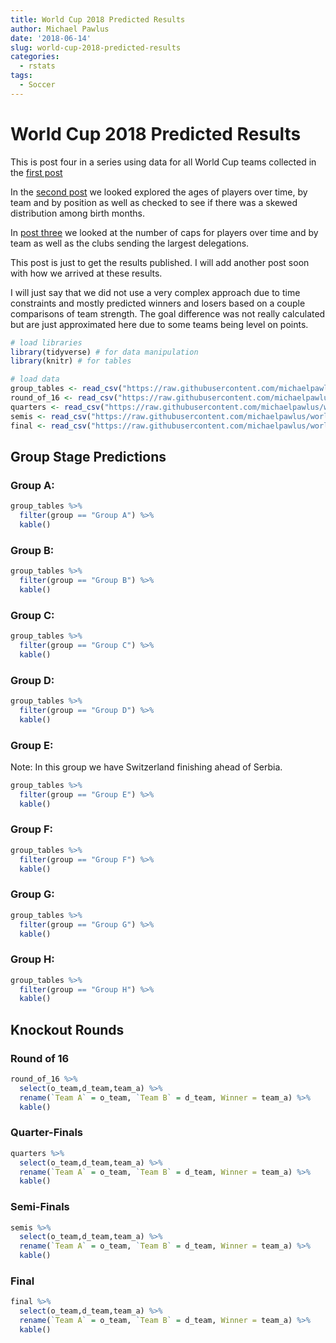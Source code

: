 ```yaml
---
title: World Cup 2018 Predicted Results
author: Michael Pawlus
date: '2018-06-14'
slug: world-cup-2018-predicted-results
categories:
  - rstats
tags:
  - Soccer
---
```


# World Cup 2018 Predicted Results

This is post four in a series using data for all World Cup teams collected in the [first post](https://michaelpawlus.netlify.com/2018/06/05/all-world-cup-squads/)

In the [second post](https://michaelpawlus.netlify.com/2018/06/08/age-of-world-cup-players/) we looked explored the ages of players over time, by team and by position as well as checked to see if there was a skewed distribution among birth months.

In [post three](https://michaelpawlus.netlify.com/2018/06/12/world-cup-player-caps-and-clubs/) we looked at the number of caps for players over time and by team as well as the clubs sending the largest delegations.

This post is just to get the results published. I will add another post soon with how we arrived at these results.

I will just say that we did not use a very complex approach due to time constraints and mostly predicted winners and losers based on a couple comparisons of team strength. The goal difference was not really calculated but are just approximated here due to some teams being level on points.

```r
# load libraries
library(tidyverse) # for data manipulation
library(knitr) # for tables

# load data
group_tables <- read_csv("https://raw.githubusercontent.com/michaelpawlus/worldcup2018/squads/group_stage_table.csv")
round_of_16 <- read_csv("https://raw.githubusercontent.com/michaelpawlus/worldcup2018/squads/knockout_round16_matches.csv")
quarters <- read_csv("https://raw.githubusercontent.com/michaelpawlus/worldcup2018/squads/knockout_semi_matches.csv")
semis <- read_csv("https://raw.githubusercontent.com/michaelpawlus/worldcup2018/squads/knockout_semi2_matches.csv")
final <- read_csv("https://raw.githubusercontent.com/michaelpawlus/worldcup2018/squads/knockout_final_match.csv")
```

## Group Stage Predictions

### Group A:
```r
group_tables %>%
  filter(group == "Group A") %>%
  kable()
```

### Group B:
```r
group_tables %>%
  filter(group == "Group B") %>%
  kable()
```

### Group C:
```r
group_tables %>%
  filter(group == "Group C") %>%
  kable()
```

### Group D:
```r
group_tables %>%
  filter(group == "Group D") %>%
  kable()
```

### Group E:

Note: In this group we have Switzerland finishing ahead of Serbia.

```r
group_tables %>%
  filter(group == "Group E") %>%
  kable()
```

### Group F:
```r
group_tables %>%
  filter(group == "Group F") %>%
  kable()
```

### Group G:
```r
group_tables %>%
  filter(group == "Group G") %>%
  kable()
```

### Group H:
```r
group_tables %>%
  filter(group == "Group H") %>%
  kable()
```

## Knockout Rounds

### Round of 16
```r
round_of_16 %>%
  select(o_team,d_team,team_a) %>%
  rename(`Team A` = o_team, `Team B` = d_team, Winner = team_a) %>%
  kable()
```

### Quarter-Finals
```r
quarters %>%
  select(o_team,d_team,team_a) %>%
  rename(`Team A` = o_team, `Team B` = d_team, Winner = team_a) %>%
  kable()
```

### Semi-Finals
```r
semis %>%
  select(o_team,d_team,team_a) %>%
  rename(`Team A` = o_team, `Team B` = d_team, Winner = team_a) %>%
  kable()
```

### Final
```r
final %>%
  select(o_team,d_team,team_a) %>%
  rename(`Team A` = o_team, `Team B` = d_team, Winner = team_a) %>%
  kable()
```
